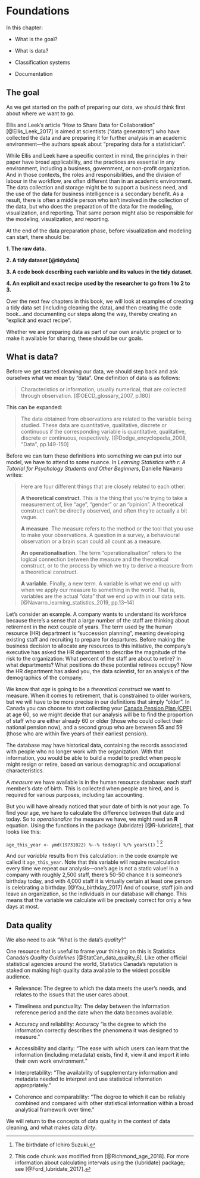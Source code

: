 # Foundations {#foundations}

In this chapter:

* What is the goal?

* What is data?

* Classification systems

* Documentation


## The goal

As we get started on the path of preparing our data, we should think first about where we want to go.

Ellis and Leek's article "How to Share Data for Collaboration" [@Ellis_Leek_2017] is aimed at scientists ("data generators") who have collected the data and are preparing it for further analysis in an academic environment—the authors speak about "preparing data for a statistician". 

While Ellis and Leek have a specific context in mind, the principles in their paper have broad applicability, and the practices are  essential in any environment, including a business, government, or non-profit organization. And in those contexts, the roles and responsibilities, and the division of labour in the workflow, are often different than in an academic environment. The data collection and storage might be to support a business need, and the use of the data for business intelligence is a secondary benefit. As a result, there is often a middle person who isn't involved in the collection of the data, but who does the preparation of the data for the modeling, visualization, and reporting. That same person might also be responsible for the modeling, visualization, and reporting.

At the end of the data preparation phase, before visualization and modeling can start, there should be:

**1. The raw data.**

**2. A tidy dataset [@tidydata]**

**3. A code book describing each variable and its values in the tidy dataset.**

**4. An explicit and exact recipe used by the researcher to go from 1 to 2 to 3.**

Over the next few chapters in this book, we will look at examples of creating a tidy data set (including cleaning the data), and then creating the code book...and documenting our steps along the way, thereby creating an "explicit and exact recipe".

Whether we are preparing data as part of our own analytic project or to make it available for sharing, these should be our goals.


## What is data? {#what-is-data}

Before we get started cleaning our data, we should step back and ask ourselves what we mean by "data". One definition of data is as follows:

> Characteristics or information, usually numerical, that are collected through observation. [@OECD_glossary_2007, p.180]

This can be expanded:

> The data obtained from observations are related to the variable being studied. These data are quantitative, qualitative, discrete or continuous if the corresponding variable is quantitative, qualitative, discrete or continuous, respectively. [@Dodge_encyclopedia_2008, "Data", pp.149-150]


Before we can turn these definitions into something we can put into our model, we have to attend to some nuance. In _Learning Statistics with r: A Tutorial for Psychology Students and Other Beginners_, Danielle Navarro writes:

> Here are four different things that are closely related to each other:
>
> **__A theoretical construct__**. This is the thing that you’re trying to take a measurement of, like “age”, “gender” or an “opinion”. A theoretical construct can’t be directly observed, and often they’re actually a bit vague.
>
>**__A measure__**. The measure refers to the method or the tool that you use to make your observations. A question in a survey, a behavioural observation or a brain scan could all count as a measure.
>
>**__An operationalisation__**. The term “operationalisation” refers to the logical connection between the measure and the theoretical construct, or to the process by which we try to derive a measure from a theoretical construct.
>
>**__A variable__**. Finally, a new term. A variable is what we end up with when we apply our measure to something in the world. That is, variables are the actual “data” that we end up with in our data sets. [@Navarro_learning_statistics_2019, pp.13–14]

Let's consider an example. A company wants to understand its workforce because there's a sense that a large number of the staff are thinking about retirement in the next couple of years. The term used by the human resource (HR) department is "succession planning", meaning developing existing staff and recruiting to prepare for departures. Before making the business decision to allocate any resources to this initiative, the company's executive has asked the HR department to describe the magnitude of the risk to the organization: What percent of the staff are about to retire? In what departments? What positions do these potential retirees occupy? Now the HR department has asked you, the data scientist, for an analysis of the demographics of the company. 

We know that _age_ is going to be a _theoretical construct_ we want to measure. When it comes to retirement, that is constrained to older workers, but we will have to be more precise in our definitions that simply "older". In Canada you can choose to start collecting your [Canada Pension Plan (CPP)](https://www.canada.ca/en/services/benefits/publicpensions/cpp.html) at age 60, so we might decide that our analysis will be to find the proportion of staff who are either already 60 or older (those who could collect their national pension now), and a second group who are between 55 and 59 (those who are within five years of their earliest pension).

The database may have historical data, containing the records associated with people who no longer work with the organization. With that information, you would be able to build a model to predict when people might resign or retire, based on various demographic and occupational characteristics.

A _measure_ we have available is in the human resource database: each staff member's date of birth. This is collected when people are hired, and is required for various purposes, including tax accounting.

But you will have already noticed that your date of birth is not your age. To find your age, we have to calculate the difference between that date and today. So to _operationalize_ the measure we have, we might need an **R** equation. Using the functions in the package {lubridate} [@R-lubridate], that looks like this:

`age_this_year <- ymd(19731022) %--% today() %/% years(1)` ^[The birthdate of Ichiro Suzuki.] ^[This code chunk was modified from [@Richmond_age_2018]. For more information about calculating intervals using the {lubridate} package; see [@Ford_lubridate_2017].]


And our _variable_ results from this calculation: in the code example we called it `age_this_year`. Note that this variable will require recalculation every time we repeat our analysis—one's age is not a static value! In a company with roughly 2,500 staff, there's 50-50 chance it is someone's birthday today, and with 4,000 staff it is virtually certain at least one person is celebrating a birthday. [@Yau_birthday_2017] And of course, staff join and leave an organization, so the individuals in our database will change. This means that the variable we calculate will be precisely correct for only a few days at most.



## Data quality


We also need to ask "What is the data's _quality_?" 

One resource that is useful to frame your thinking on this is Statistics Canada's _Quality Guidelines_ [@StatCan_data_quality_6]. Like other official statistical agencies around the world, Statistics Canada's reputation is staked on making high quality data available to the widest possible audience.

* Relevance: The degree to which the data meets the user's needs, and relates to the issues that the user cares about.

* Timeliness and punctuality: The delay between the information reference period and the date when the data becomes available.

* Accuracy and reliability: Accuracy "is the degree to which the information correctly describes the phenomena it was designed to measure."

* Accessibility and clarity: "The ease with which users can learn that the information (including metadata) exists, find it, view it and import it into their own work environment."

* Interpretability: "The availability of supplementary information and metadata needed to interpret and use statistical information appropriately."

* Coherence and comparability: "The degree to which it can be reliably combined and compared with other statistical information within a broad analytical framework over time."

We will return to the concepts of data quality in the context of data cleaning, and what makes data _dirty_. 




<!-- 
This file by Martin Monkman is licensed under a Creative Commons Attribution 4.0 International License. 
-->


